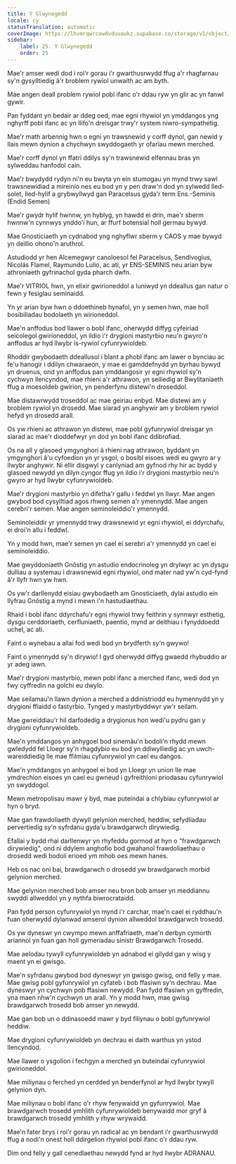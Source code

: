 ```yaml
---
title: Y Glwynegedd
locale: cy
statusTranslation: automatic
coverImage: https://lhvmrqwrcowdvduuaukz.supabase.co/storage/v1/object/public/strapi-uploads/small_cover-educacion-fundamental.webp-2d51a7828a2b1309555be27f7e2a61a0.webp
sidebar:
    label: 25. Y Glwynegedd
    order: 25
---
```

Mae'r amser wedi dod i roi'r gorau i'r gwarthusrwydd ffug a'r rhagfarnau sy'n gysylltiedig â'r broblem rywiol unwaith ac am byth.

Mae angen deall problem rywiol pobl ifanc o'r ddau ryw yn glir ac yn fanwl gywir.

Pan fyddant yn bedair ar ddeg oed, mae egni rhywiol yn ymddangos yng nghyrff pobl ifanc ac yn llifo'n dreisgar trwy'r system niwro-sympathetig.

Mae'r math arbennig hwn o egni yn trawsnewid y corff dynol, gan newid y llais mewn dynion a chychwyn swyddogaeth yr ofarïau mewn merched.

Mae'r corff dynol yn ffatri ddilys sy'n trawsnewid elfennau bras yn sylweddau hanfodol cain.

Mae'r bwydydd rydyn ni'n eu bwyta yn ein stumogau yn mynd trwy sawl trawsnewidiad a mireinio nes eu bod yn y pen draw'n dod yn sylwedd lled-solet, lled-hylif a grybwyllwyd gan Paracelsus gyda'r term Ens.-Seminis (Endid Semen)

Mae'r gwydr hylif hwnnw, yn hyblyg, yn hawdd ei drin, mae'r sberm hwnnw'n cynnwys ynddo'i hun, ar ffurf botensial holl germau bywyd.

Mae Gnosticiaeth yn cydnabod yng nghyflwr sberm y CAOS y mae bywyd yn deillio ohono'n aruthrol.

Astudiodd yr hen Alcemegwyr canoloesol fel Paracelsus, Sendivogius, Nicolás Flamel, Raymundo Lulio, ac ati, yr ENS-SEMINIS neu arian byw athroniaeth gyfrinachol gyda pharch dwfn.

Mae'r VITRIOL hwn, yn elixir gwirioneddol a luniwyd yn ddeallus gan natur o fewn y fesiglau seminaidd.

Yn yr arian byw hwn o ddoethineb hynafol, yn y semen hwn, mae holl bosibiliadau bodolaeth yn wirioneddol.

Mae'n anffodus bod llawer o bobl ifanc, oherwydd diffyg cyfeiriad seicolegol gwirioneddol, yn ildio i'r drygioni mastyrbio neu'n gwyro'n anffodus ar hyd llwybr is-rywiol cyfunrywioldeb.

Rhoddir gwybodaeth ddeallusol i blant a phobl ifanc am lawer o bynciau ac fe'u hanogir i ddilyn chwaraeon, y mae ei gamddefnydd yn byrhau bywyd yn druenus, ond yn anffodus pan ymddangosir yr egni rhywiol sy'n cychwyn llencyndod, mae rhieni a'r athrawon, yn seiliedig ar Bwylitaniaeth ffug a moesoldeb gwirion, yn penderfynu distewi'n droseddol.

Mae distawrwydd troseddol ac mae geiriau enbyd. Mae distewi am y broblem rywiol yn drosedd. Mae siarad yn anghywir am y broblem rywiol hefyd yn drosedd arall.

Os yw rhieni ac athrawon yn distewi, mae pobl gyfunrywiol dreisgar yn siarad ac mae'r dioddefwyr yn dod yn bobl ifanc ddibrofiad.

Os na all y glasoed ymgynghori â rhieni nag athrawon, byddant yn ymgynghori â'u cyfoedion yn yr ysgol, o bosibl eisoes wedi eu gwyro ar y llwybr anghywir. Ni ellir disgwyl y canlyniad am gyfnod rhy hir ac bydd y glasoed newydd yn dilyn cyngor ffug yn ildio i'r drygioni mastyrbio neu'n gwyro ar hyd llwybr cyfunrywioldeb.

Mae'r drygioni mastyrbio yn difetha'r gallu i feddwl yn llwyr. Mae angen gwybod bod cysylltiad agos rhwng semen a'r ymennydd. Mae angen cerebri'r semen. Mae angen seminoleiddio'r ymennydd.

Seminoleiddir yr ymennydd trwy drawsnewid yr egni rhywiol, ei ddyrchafu, ei droi'n allu i feddwl.

Yn y modd hwn, mae'r semen yn cael ei serebri a'r ymennydd yn cael ei seminoleiddio.

Mae gwyddoniaeth Gnôstig yn astudio endocrinoleg yn drylwyr ac yn dysgu dulliau a systemau i drawsnewid egni rhywiol, ond mater nad yw'n cyd-fynd â'r llyfr hwn yw hwn.

Os yw'r darllenydd eisiau gwybodaeth am Gnosticiaeth, dylai astudio ein llyfrau Gnôstig a mynd i mewn i'n hastudiaethau.

Rhaid i bobl ifanc ddyrchafu'r egni rhywiol trwy feithrin y synnwyr esthetig, dysgu cerddoriaeth, cerfluniaeth, paentio, mynd ar deithiau i fynyddoedd uchel, ac ati.

Faint o wynebau a allai fod wedi bod yn brydferth sy'n gwywo!

Faint o ymennydd sy'n dirywio! I gyd oherwydd diffyg gwaedd rhybuddio ar yr adeg iawn.

Mae'r drygioni mastyrbio, mewn pobl ifanc a merched ifanc, wedi dod yn fwy cyffredin na golchi eu dwylo.

Mae seilamau'n llawn dynion a merched a ddinistriodd eu hymennydd yn y drygioni ffiaidd o fastyrbio. Tynged y mastyrbyddwyr yw'r seilam.

Mae gwreiddiau'r hil darfodedig a drygionus hon wedi'u pydru gan y drygioni cyfunrywioldeb.

Mae'n ymddangos yn anhygoel bod sinemâu'n bodoli'n rhydd mewn gwledydd fel Lloegr sy'n rhagdybio eu bod yn ddiwylliedig ac yn uwch-wareiddiedig lle mae ffilmiau cyfunrywiol yn cael eu dangos.

Mae'n ymddangos yn anhygoel ei bod yn Lloegr yn union lle mae ymdrechion eisoes yn cael eu gwneud i gyfreithloni priodasau cyfunrywiol yn swyddogol.

Mewn metropolisau mawr y byd, mae puteindai a chlybiau cyfunrywiol ar hyn o bryd.

Mae gan frawdoliaeth dywyll gelynion merched, heddiw, sefydliadau pervertiedig sy'n syfrdanu gyda'u brawdgarwch dirywiedig.

Efallai y bydd rhai darllenwyr yn rhyfeddu gormod at hyn o "frawdgarwch dirywiedig", ond ni ddylem anghofio bod gwahanol frawdoliaethau o drosedd wedi bodoli erioed ym mhob oes mewn hanes.

Heb os nac oni bai, brawdgarwch o drosedd yw brawdgarwch morbid gelynion merched.

Mae gelynion merched bob amser neu bron bob amser yn meddiannu swyddi allweddol yn y nythfa biwrocrataidd.

Pan fydd person cyfunrywiol yn mynd i'r carchar, mae'n cael ei ryddhau'n fuan oherwydd dylanwad amserol dynion allweddol brawdgarwch trosedd.

Os yw dyneswr yn cwympo mewn anffafriaeth, mae'n derbyn cymorth ariannol yn fuan gan holl gymeriadau sinistr Brawdgarwch Trosedd.

Mae aelodau tywyll cyfunrywioldeb yn adnabod ei gilydd gan y wisg y maent yn ei gwisgo.

Mae'n syfrdanu gwybod bod dyneswyr yn gwisgo gwisg, ond felly y mae. Mae gwisg pobl gyfunrywiol yn cyfateb i bob ffasiwn sy'n dechrau. Mae dyneswyr yn cychwyn pob ffasiwn newydd. Pan fydd ffasiwn yn gyffredin, yna maen nhw'n cychwyn un arall. Yn y modd hwn, mae gwisg brawdgarwch trosedd bob amser yn newydd.

Mae gan bob un o ddinasoedd mawr y byd filiynau o bobl gyfunrywiol heddiw.

Mae drygioni cyfunrywioldeb yn dechrau ei daith warthus yn ystod llencyndod.

Mae llawer o ysgolion i fechgyn a merched yn buteindai cyfunrywiol gwirioneddol.

Mae miliynau o ferched yn cerdded yn benderfynol ar hyd llwybr tywyll gelynion dyn.

Mae miliynau o bobl ifanc o'r rhyw fenywaidd yn gyfunrywiol. Mae brawdgarwch trosedd ymhlith cyfunrywioldeb benywaidd mor gryf â brawdgarwch trosedd ymhlith y rhyw wrywaidd.

Mae'n fater brys i roi'r gorau yn radical ac yn bendant i'r gwarthusrwydd ffug a nodi'n onest holl ddirgelion rhywiol pobl ifanc o'r ddau ryw.

Dim ond felly y gall cenedlaethau newydd fynd ar hyd llwybr ADRANAU.

